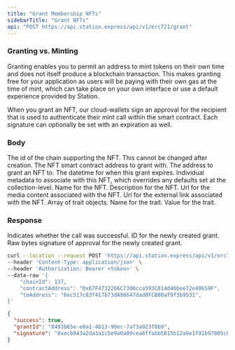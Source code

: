 ```yaml
---
title: "Grant Membership NFTs"
sidebarTitle: "Grant NFTs"
api: "POST https://api.station.express/api/v1/erc721/grant"
---
```


### Granting vs. Minting

Granting enables you to permit an address to mint tokens on their own time and does not itself produce
a blockchain transaction. This makes granting free for your application as users will be paying with their
own gas at the time of mint, which can take place on your own interface or use a default experience provided
by Station.

When you grant an NFT, our cloud-wallets sign an approval for the recipient that is used to authenticate
their mint call within the smart contract. Each signature can optionally be set with an expiration as well.

### Body

<ParamField body="chainId" type="number" required>
  The id of the chain supporting the NFT. This cannot be changed after creation.
</ParamField>

<ParamField body="contractAddress" type="string" required>
  The NFT smart contract address to grant with.
</ParamField>

<ParamField body="toAddress" type="string" required>
  The address to grant an NFT to.
</ParamField>

<ParamField body="expiration" type="date" optional>
  The datetime for when this grant expires.
</ParamField>

<ParamField body="individualMetadata" type="object" optional>
  Individual metadata to associate with this NFT, which overrides any defaults
  set at the collection-level.
  <Expandable title="NFT Metadata">
    <ParamField body="name" type="string" required>
      Name for the NFT.
    </ParamField>
    <ParamField body="description" type="string" optional>
      Description for the NFT.
    </ParamField>
    <ParamField body="mediaUrl" type="string" required>
      Url for the media content associated with the NFT.
    </ParamField>
    <ParamField body="externalUrl" type="string" optional>
      Url for the external link associated with the NFT.
    </ParamField>
    <ParamField body="traits" type="Trait[]" optional>
      Array of trait objects.
      <Expandable title="Trait">
        <ParamField body="name" type="string" required>
          Name for the trait.
        </ParamField>
        <ParamField body="value" type="string" required>
          Value for the trait.
        </ParamField>
      </Expandable>
    </ParamField>
  </Expandable>
</ParamField>

### Response

<ResponseField name="success" type="boolean">
  Indicates whether the call was successful.
</ResponseField>

<ResponseField name="grantId" type="string">
  ID for the newly created grant.
</ResponseField>

<ResponseField name="signature" type="string">
  Raw bytes signature of approval for the newly created grant.
</ResponseField>

<RequestExample>

```bash Example Request
curl --location --request POST 'https://api.station.express/api/v1/erc721/grant' \
--header 'Content-Type: application/json' \
--header 'Authorization: Bearer <token>' \
--data-raw '{
    "chainId": 137,
    "contractAddress": "0x67F4732266C7300cca593C814d46bee72e40659F",
    "toAddress": "0xc517c83f417b73dA98647dad0FCB80af9f3b9531",
}'
```

</RequestExample>

<ResponseExample>

```json Response
{
  "success": true,
  "grantId": "8493b65e-e0a1-4b13-90ec-7af3a923f8b9",
  "signature": "0xecb043a2da3a1c5e9a0a00cea8ffabb5815b12a9e1f91b97005c8d92b41b19cea8ffabb5815b12a9e1f91b97005c8d92b41b19ce"
}
```

</ResponseExample>
